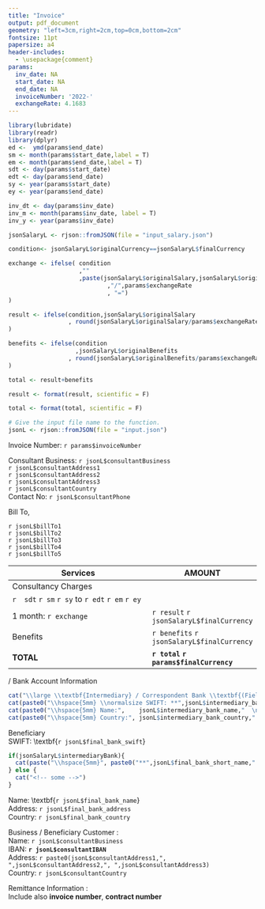 ```yaml
---
title: "Invoice"
output: pdf_document
geometry: "left=3cm,right=2cm,top=0cm,bottom=2cm"
fontsize: 11pt
papersize: a4
header-includes:
  - \usepackage{comment}
params: 
  inv_date: NA
  start_date: NA
  end_date: NA
  invoiceNumber: '2022-'
  exchangeRate: 4.1683
---
```

```r
library(lubridate)
library(readr)
library(dplyr)
ed <-  ymd(params$end_date)
sm <- month(params$start_date,label = T)
em <- month(params$end_date,label = T)
sdt <- day(params$start_date)
edt <- day(params$end_date)
sy <- year(params$start_date)
ey <- year(params$end_date)

inv_dt <- day(params$inv_date)
inv_m <- month(params$inv_date, label = T)
inv_y <- year(params$inv_date)

jsonSalaryL <- rjson::fromJSON(file = "input_salary.json")

condition<- jsonSalaryL$originalCurrency==jsonSalaryL$finalCurrency

exchange <- ifelse( condition
                    ,""
                    ,paste(jsonSalaryL$originalSalary,jsonSalaryL$originalCurrency
                            ,"/",params$exchangeRate
                            , "=")
)

result <- ifelse(condition,jsonSalaryL$originalSalary
                 , round(jsonSalaryL$originalSalary/params$exchangeRate )
)

benefits <- ifelse(condition
                   ,jsonSalaryL$originalBenefits
                 , round(jsonSalaryL$originalBenefits/params$exchangeRate )
)

total <- result+benefits

result <- format(result, scientific = F)

total <- format(total, scientific = F)

# Give the input file name to the function.
jsonL <- rjson::fromJSON(file = "input.json")
```

\pagenumbering{gobble} 

\raggedright Invoice Number: `r params$invoiceNumber` \par

\raggedleft Consultant Business:  `r jsonL$consultantBusiness`    
\raggedleft `r jsonL$consultantAddress1`  
\raggedleft `r jsonL$consultantAddress2`   
\raggedleft `r jsonL$consultantAddress3`   
\raggedleft `r jsonL$consultantCountry`    
\raggedleft Contact No:  `r jsonL$consultantPhone` 

\raggedright Bill To, \par  
 
`r jsonL$billTo1`  
`r jsonL$billTo2`  
`r jsonL$billTo3`  
`r jsonL$billTo4`  
`r jsonL$billTo5`  

\begin{flushright} 
Date:  `r inv_dt` `r inv_m` `r inv_y`  
\end{flushright} 

|Services                |AMOUNT    |
|------------------------|-----------
|Consultancy Charges     |                                         | 
|\hspace{2mm} `r  sdt` `r sm` `r sy` to `r edt` `r em` `r ey` |                |
|\hspace{2mm} 1 month: `r exchange`  | `r result`   `r jsonSalaryL$finalCurrency`   |
|Benefits                | `r benefits` `r jsonSalaryL$finalCurrency`   |            
| **TOTAL**              | **`r total` `r params$finalCurrency`** |


\begin{flushright} 
Signature
\end{flushright}

\Large  \textbf{Wire Instructions} / \normalsize Bank Account Information

``` r
cat("\\large \\textbf{Intermediary} / Correspondent Bank \\textbf{(Field 56):}  \n  ")
cat(paste0("\\hspace{5mm} \\normalsize SWIFT: **",jsonL$intermediary_bank_swift,"**  \n") )    
cat(paste0("\\hspace{5mm} Name:",    jsonL$intermediary_bank_name,"  \n")  )
cat(paste0("\\hspace{5mm} Country:", jsonL$intermediary_bank_country,"  \n") )  
```

\large Beneficiary \textbf{Bank (Field 57):}  
\normalsize \hspace{5mm} SWIFT: \textbf{`r jsonL$final_bank_swift`}  
``` r
if(jsonSalaryL$intermediaryBank){
  cat(paste("\\hspace{5mm}", paste0("**",jsonL$final_bank_short_name," Account** with") ,jsonL$intermediary_bank_name,":",paste0("**",jsonL$final_bank_account,"**  \n") ) )
} else {
  cat("<!-- some -->")
}
```
\hspace{5mm} Name: \textbf{`r jsonL$final_bank_name`}  
\hspace{5mm} Address: `r jsonL$final_bank_address`  
\hspace{5mm} Country: `r jsonL$final_bank_country`  

\large \textbf{Consultant} Business / Beneficiary Customer \textbf{(Field 59)}:  
\hspace{5mm} \normalsize Name: `r jsonL$consultantBusiness`    
\hspace{5mm} IBAN: **`r jsonL$consultantIBAN`**  
\hspace{5mm} Address: `r paste0(jsonL$consultantAddress1,", ",jsonL$consultantAddress2,", ",jsonL$consultantAddress3)`  
\hspace{5mm} Country: `r jsonL$consultantCountry`  

\large Remittance Information \textbf{(Field 70)}:  
\hspace{5mm} \normalsize Include also **invoice number**, **contract number**
